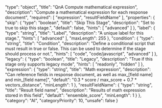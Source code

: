   "type": "object",
  "title": "QnA Compute mathematical expression",
  "description": "Compute a mathematical expression for each response document",
  "required": [
    "expression",
    "resultFieldName"
  ],
  "properties": {
    "skip": {
      "type": "boolean",
      "title": "Skip This Stage",
      "description": "Set to true to skip this stage.",
      "default": false,
      "hints": [
        "advanced"
      ]
    },
    "label": {
      "type": "string",
      "title": "Label",
      "description": "A unique label for this stage.",
      "hints": [
        "advanced"
      ],
      "maxLength": 255
    },
    "condition": {
      "type": "string",
      "title": "Condition",
      "description": "Define a conditional script that must result in true or false. This can be used to determine if the stage should process or not.",
      "hints": [
        "code",
        "code/javascript",
        "advanced"
      ]
    },
    "legacy": {
      "type": "boolean",
      "title": "Legacy",
      "description": "True if this stage only supports legacy mode",
      "hints": [
        "readonly",
        "hidden"
      ]
    },
    "expression": {
      "type": "string",
      "title": "Math expression",
      "description": "Can reference fields in response document, as well as max_[field name] and min_[field name]",
      "default": "0.3 * score / max_score + 0.7 * vectors_distance",
      "minLength": 1
    },
    "resultFieldName": {
      "type": "string",
      "title": "Result field name",
      "description": "Results of math expression stored in this field",
      "default": "ensemble_score",
      "minLength": 1
    }
  },
  "category": "AI",
  "categoryPriority": 10,
  "unsafe": false
}
